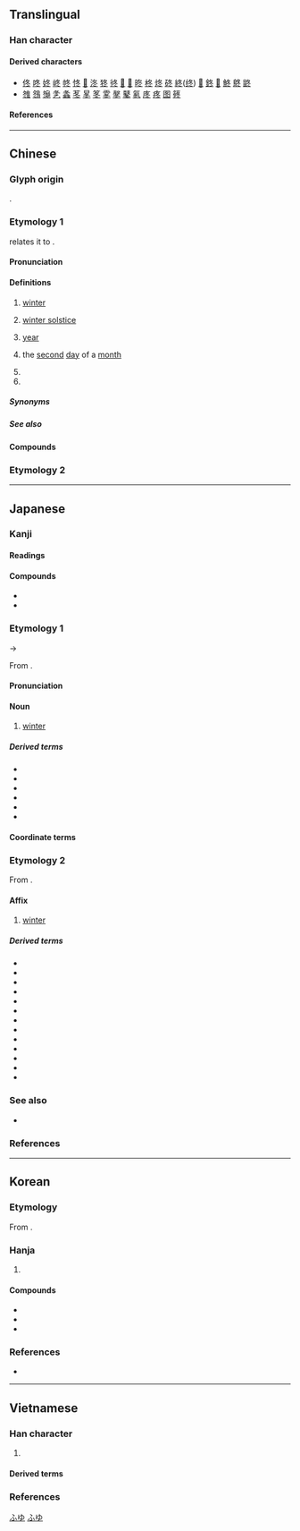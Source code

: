 {{also|鼕}}
{{character info}}
{{character info|0x2F81A}}
==Translingual==
{{stroke order|strokes=5}}
{{stroke order|type=animate}}

===Han character===
{{Han char|rn=15|rad=冫|as=03|sn=5|four=27303|canj=HEY|ids=⿱夂⺀ <small>(GTJV)</small>,⿱夂冫 <small>(K)</small>}}

====Derived characters====
* [[佟]] [[咚]] [[㚵]] [[峂]] [[㠽]] [[㤏]] [[𢫝]] [[泈]] [[㹣]] [[㣠]] [[𨒟]] [[𣁲]] [[昸]] [[柊]] [[炵]] [[䂢]] [[終]]([[终]]) [[𨀐]] [[鉖]] [[𩢦]] [[鮗]] [[鴤]] [[鼨]]
* [[䧷]] [[䳉]] [[䶱]] [[㐑]] [[螽]] [[苳]] [[㫡]] [[笗]] [[𩂓]] [[㲇]] [[鼕]] [[氡]] [[庝]] [[疼]] [[图]] [[𥮴]]

====References====
{{Han ref|kx=0131.170|dkj=01610|dj=0294.130|hdz=20867.190|uh=51AC}}
{{Han ref|uh=2F81A}}

----

==Chinese==

===Glyph origin===
{{Han etym}}
{{Han compound|夂|t1=end|仌|t2=ice|ls=ic|ls2=psc|c1=p|c2=s}}.

===Etymology 1===
{{zh-forms|alt=昸,㫡,𠔙,𣆼,𠘀,𣅈,𠘗}}
{{zh-ref|Wang (1982)}} relates it to {{och-l|終|to end}}.

====Pronunciation====
{{zh-pron
|m=dōng
|m-s=dong1
|dg=дун1
|c=dung1
|c-t=uung1
|g=dung1
|h=pfs=tûng;gd=dung1
|j=dung1
|mb=dóng
|md=dĕ̤ng
|mn=ml,jj,tw:tang/ml,jj,tw:tong
|mn_note=tang - colloquial; tong - literary
|mn-t=dang1/dong1
|mn-t_note=dang1 - colloquial; dong1 - literary
|w=1ton
|x=dong1
|mc=y
|oc=y
|ma=y
|cat=n,mn:cls,pn
}}

====Definitions====
{{zh-hanzi}}

# [[winter]]
# {{lb|zh|Cantonese}} [[winter solstice]]
#: {{zh-x|做冬|to celebrate the '''winter solstice''' with a dinner|C}}
#: {{zh-x|冬大過年|the '''winter solstice''' is more important than Chinese New Year|C}}
# {{lb|zh|Min Nan}} [[year]]
# {{zh-div|日}} {{lb|zh|telegraphy}} the [[second]] [[day]] of a [[month]]
# {{zh-alt-form|咚|[[bang]]; [[thud]]}}
# {{surname|zh}}

=====Synonyms=====
{{zh-dial|冬天}}
{{zh-dial|冬至}}

=====See also=====
{{table:seasons/zh}}

====Compounds====
{{zh-der|冬菜|冬防|冬菇|冬瓜|冬寒|冬候鳥|冬季|冬日|冬筍|冬天|冬蟄|冬至|冬裝|冬眠|冬寒菜|丁冬|天門冬|麥門冬|冬儲|冬賑|冬季作物|冬烘先生|冬狩|季冬|冬凌|九冬|冒兒咕冬|冬心|冬蟲夏草|寒冬|冬日可愛|冬初|三冬兩夏|冬衣|冬事|冬灌|幫冬|冬烘|冬月|冬風|冬扇夏爐|孟冬|仲冬|冬藏|冬粉|冬小麥|冬令|嚴冬|三冬|冬暖夏涼|忍冬|冬季運動|初冬|夏鑪冬扇|冬麥|冬節|冬溫夏凊|冬令進補|寒冬臘月|人工冬眠|玄冬|殘冬臘月|盛冬|拜冬|秋收冬藏|殘冬|暖冬|窮冬|撲通通冬|矮冬瓜|無冬無夏|款冬|撲冬冬|開冬|茄冬|隆冬|紅冬冬|肥冬瘦年|越冬作物|麥冬|立冬|過冬|臘盡冬殘|冬水|冬夏|入冬|佳冬|冬大過年|做冬}}

===Etymology 2===
{{zh-see|鼕}}

{{zh-cat|Beginning}}

----

==Japanese==
{{ja-kanji forms|k=y}}

===Kanji=== 

{{ja-kanji|grade=2|rs=冫03}}

====Readings====
{{ja-readings
|goon=とう<とう
|kanon=とう<とう
|kun=ふゆ-
|nanori=かず, とし
}}

====Compounds====
* {{ja-r|冬瓜|かも.うり}}
* {{ja-r|忍冬|スイカズラ}}

===Etymology 1===
{{ja-kanjitab|ふゆ|yomi=k}}
{{wp|lang=ja}}
{{wp|Winter}}

{{IPAfont|⟨puyu⟩}} → {{IPAchar|/ɸuju/}}

From {{inh|ja|ojp|sort=ふゆ|-}}.

====Pronunciation====
{{ja-pron|ふゆ|acc=2|acc_ref=DJR}}

====Noun====
{{ja-noun|ふゆ}}

# [[winter]] {{gl|[[season]]}}
#: {{ja-usex-inline|'''冬'''の狂%風|'''^ふゆ''' の ^きょう%ふう|''{{w|The Winds of Winter|The Winds of '''Winter'''}}''}}
#: {{syn|ja|冬季|tr1=tōki|冬期|tr2=tōki}}

=====Derived terms=====
{{der-top3}}
* {{ja-r|冬%将%軍|ふゆ%しょう%ぐん}}
* {{ja-r|冬%休み|ふゆ%やすみ}}
* {{ja-r|冬%山|ふゆ%やま}}
* {{ja-r|冬%空|ふゆ%ぞら}}
* {{ja-r|初%冬|はつ%ふゆ}}
* {{ja-r|真%冬|ま%ふゆ}}
{{der-bottom}}

====Coordinate terms====
{{table:seasons/ja}}

===Etymology 2===
{{ja-kanjitab|とう|yomi=o}}

From {{der|ja|ltc|sort=とう|-}} {{ltc-l|冬}}.

====Affix====
{{ja-pos|affix|とう}}

# [[winter]]

=====Derived terms=====
{{der-top3}}
* {{ja-r|冬%瓜|トウ%ガン}}
* {{ja-r|冬%季|とう%き}}
* {{ja-r|冬%期|とう%き}}
* {{ja-r|冬%月|とう%げつ}}
* {{ja-r|冬%至|とう%じ}}
* {{ja-r|冬%眠|とう%みん}}
* {{ja-r|越%冬|えっ%とう}}
* {{ja-r|季%冬|き%とう}}
* {{ja-r|旧%冬|きゅう%とう}}
* {{ja-r|厳%冬|げん%とう}}
* {{ja-r|初%冬|しょ%とう}}
* {{ja-r|晩%冬|ばん%とう}}
* {{ja-r|立%冬|りっ%とう}}
{{der-bottom}}

===See also===
* {{ja-r|ウィンター}}

===References===
<references/>

[[Category:ja:Calendar terms|ふゆ]]
[[Category:ja:Seasons|ふゆ]]

----

==Korean==

===Etymology===
From {{der|ko|ltc|-}} {{ltc-l|冬|id=1}}. {{hanja-hunmong|도ᇰ|twong|天文#상01B}}

===Hanja===
{{ko-hanja-search}}
{{ko-hanja|겨울|동}}

# {{hanja form of|동|[[winter]]}}

====Compounds====
{{der-top3|Compounds}}
* {{ko-l|동지|冬至}}
* {{ko-l|입동|立冬}}
* {{ko-l|동면|冬眠}}
{{der-bottom}}

===References===
* {{R:hanjadoc|692}}

----

==Vietnamese==

===Han character===
{{vi-readings|rs=冫03|reading=[[đông]]-Trần (1999)}}

# {{han tu form of|đông|winter}}

====Derived terms====
{{der3|vi
|{{vi-l|冬至|đông chí|}}
|{{vi-l|春夏秋冬|xuân hạ thu đông|}}
|{{vi-l|立冬|lập đông|}}
}}

===References===
<references/>